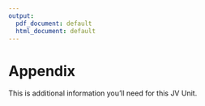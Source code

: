 ```yaml
---
output:
  pdf_document: default
  html_document: default
---
```

# Appendix 

This is additional information you'll need for this JV Unit. 
